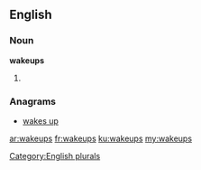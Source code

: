 ==English==

===Noun===
'''wakeups'''

# {{plural of|[[wakeup]]}}

===Anagrams===
* [[wakes up#English|wakes up]]

[[Category:English plurals]]

[[ar:wakeups]]
[[fr:wakeups]]
[[ku:wakeups]]
[[my:wakeups]]